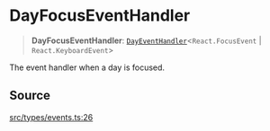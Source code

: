 # DayFocusEventHandler

<a id="undefined" name="undefined"></a>

> **DayFocusEventHandler**: [`DayEventHandler`](/docs/api/next/type-aliases/DayEventHandler.md)\<`React.FocusEvent` \| `React.KeyboardEvent`\>

The event handler when a day is focused.

## Source

[src/types/events.ts:26](https://github.com/gpbl/react-day-picker/blob/next/src/types/events.ts#L26)
